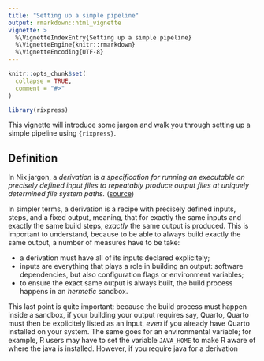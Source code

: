 ```yaml
---
title: "Setting up a simple pipeline"
output: rmarkdown::html_vignette
vignette: >
  %\VignetteIndexEntry{Setting up a simple pipeline}
  %\VignetteEngine{knitr::rmarkdown}
  %\VignetteEncoding{UTF-8}
---
```


```r
knitr::opts_chunk$set(
  collapse = TRUE,
  comment = "#>"
)
```

```r
library(rixpress)
```

This vignette will introduce some jargon and walk you through setting up a
simple pipeline using `{rixpress}`.

## Definition

In Nix jargon, a *derivation* is *a specification for running an executable on
precisely defined input files to repeatably produce output files at uniquely
determined file system paths.*
([source](https://nix.dev/manual/nix/2.25/language/derivations))

In simpler terms, a derivation is a recipe with precisely defined inputs, steps,
and a fixed output, meaning, that for exactly the same inputs and exactly the 
same build steps, *exactly* the same output is produced. This is important to
understand, because to be able to always build exactly the same output, a number
of measures have to be take:

- a derivation must have all of its inputs declared explicitely;
- inputs are everything that plays a role in building an output:
  software dependencies, but also configuration flags or environment variables;
- to ensure the exact same output is always built,
  the build process happens in an *hermetic* sandbox.

This last point is quite important: because the build process must happen inside
a sandbox, if your building your output requires say, Quarto, Quarto must then
be explicitely listed as an input, *even* if you already have Quarto installed
on your system. The same goes for an environmental variable; for example, R
users may have to set the variable `JAVA_HOME` to make R aware of where the java
is installed. However, if you require java for a derivation

